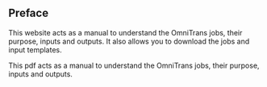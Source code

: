 ## Preface {.unnumbered}




::: {.content-visible when-format="html"}
This website acts as a manual to understand the OmniTrans jobs, their purpose, inputs and outputs. It also  allows you to download the jobs and input templates.
:::

::: {.content-visible when-format="pdf"}
This pdf acts as a manual to understand the OmniTrans jobs, their purpose, inputs and outputs.
:::
